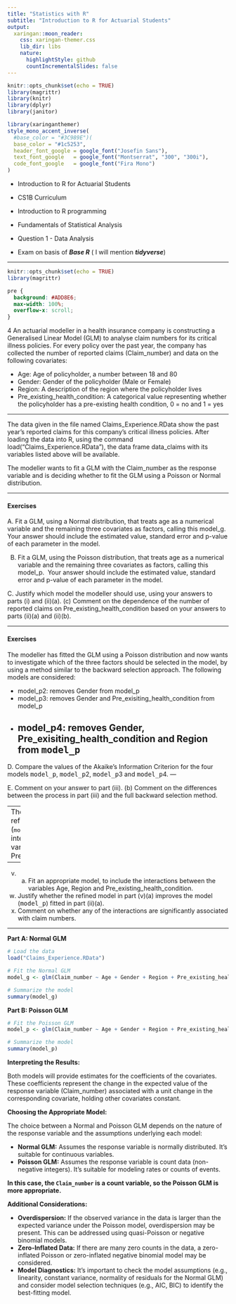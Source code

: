 ```yaml
---
title: "Statistics with R"
subtitle: "Introduction to R for Actuarial Students"
output:
  xaringan::moon_reader:
    css: xaringan-themer.css
    lib_dir: libs
    nature:
      highlightStyle: github
      countIncrementalSlides: false
---
```



```r
knitr::opts_chunk$set(echo = TRUE)
library(magrittr)
library(knitr)
library(dplyr)
library(janitor)


```

```r
library(xaringanthemer)
style_mono_accent_inverse(
  #base_color = "#3C989E")(
  base_color = "#1c5253",
  header_font_google = google_font("Josefin Sans"),
  text_font_google   = google_font("Montserrat", "300", "300i"),
  code_font_google   = google_font("Fira Mono")
)
```


* Introduction to R for Actuarial Students

* CS1B Curriculum

* Introduction to R programming
* Fundamentals of Statistical Analysis

* Question 1 - Data Analysis
* Exam on basis of ***Base R*** ( I will mention ***tidyverse***)

---


```r
knitr::opts_chunk$set(echo = TRUE)
library(magrittr)
```

```css
pre {
  background: #ADD8E6;
  max-width: 100%;
  overflow-x: scroll;
}
```

4 An actuarial modeller in a health insurance company is constructing a Generalised 
Linear Model (GLM) to analyse claim numbers for its critical illness policies. For 
every policy over the past year, the company has collected the number of reported 
claims (Claim_number) and data on the following covariates:

* Age: Age of policyholder, a number between 18 and 80 
* Gender: Gender of the policyholder (Male or Female) 
* Region: A description of the region 
where the policyholder lives 
* Pre_existing_health_condition: A categorical value representing whether the 
policyholder has a pre-existing health condition, 
0 = no and 1 = yes 

---

The data given in the file named Claims_Experience.RData show the past 
year’s reported claims for this company’s critical illness policies. After loading the 
data into R, using the command load("Claims_Experience.RData"), the 
data frame data_claims with its variables listed above will be available. 

The modeller wants to fit a GLM with the Claim_number as the response variable 
and is deciding whether to fit the GLM using a Poisson or Normal distribution. 

---

#### Exercises 

A. Fit a GLM, using a Normal distribution, that treats age as a numerical variable 
and the remaining three covariates as factors, calling this model_g. Your 
answer should include the estimated value, standard error and p-value of each 
parameter in the model. 

B.  Fit a GLM, using the Poisson distribution, that treats age as a 
numerical variable and the remaining three covariates as factors, 
calling this model_p. 
Your answer should include the estimated value, standard error and 
p-value of each parameter in the model. 

C. Justify which model the modeller should use, using your answers to 
parts (i) and (ii)(a). 
(c) Comment on the dependence of the number of reported claims on 
Pre_existing_health_condition based on your answers to 
parts (ii)(a) and (ii)(b). 

---

#### Exercises 

The modeller has fitted the GLM using a Poisson distribution and now wants to 
investigate which of the three factors should be selected in the model, by using a 
method similar to the backward selection approach. The following models are 
considered: 

* model_p2: removes Gender from model_p
* model_p3: removes Gender and Pre_exisiting_health_condition from model_p
* model_p4: removes Gender, Pre_exisiting_health_condition and Region from <tt>model_p</tt> 
---

D. Compare the values of the Akaike’s Information Criterion for the four models 
<tt>model_p</tt>, <tt>model_p</tt>2, <tt>model_p</tt>3 and <tt>model_p</tt>4. 
---

E. Comment on your answer to part (iii). 
(b) Comment on the differences between the process in part (iii) and the 
full backward selection method. 

---
The modeller suggests refining the fitted GLM (<tt>model_p</tt>) by also including the 
interactions between the variables: Age, Region and 
Pre_existing_health_condition. 

---


(v) (a) Fit an appropriate model, to include the interactions between the 
variables Age, Region and 
Pre_existing_health_condition. 
(b) Justify whether the refined model in part (v)(a) improves the model 
(<tt>model_p</tt>) fitted in part (ii)(a). 
(c) Comment on whether any of the interactions are significantly 
associated with claim numbers. 

---

**Part A: Normal GLM**

```R
# Load the data
load("Claims_Experience.RData")

# Fit the Normal GLM
model_g <- glm(Claim_number ~ Age + Gender + Region + Pre_existing_health_condition, data = data_claims, family = gaussian)

# Summarize the model
summary(model_g)
```

**Part B: Poisson GLM**

```R
# Fit the Poisson GLM
model_p <- glm(Claim_number ~ Age + Gender + Region + Pre_existing_health_condition, data = data_claims, family = poisson)

# Summarize the model
summary(model_p)
```

**Interpreting the Results:**

Both models will provide estimates for the coefficients of the covariates. These coefficients represent the change in the expected value of the response variable (Claim_number) associated with a unit change in the corresponding covariate, holding other covariates constant.

**Choosing the Appropriate Model:**

The choice between a Normal and Poisson GLM depends on the nature of the response variable and the assumptions underlying each model:

* **Normal GLM:** Assumes the response variable is normally distributed. It's suitable for continuous variables.
* **Poisson GLM:** Assumes the response variable is count data (non-negative integers). It's suitable for modeling rates or counts of events.

**In this case, the `Claim_number` is a count variable, so the Poisson GLM is more appropriate.**

**Additional Considerations:**

* **Overdispersion:** If the observed variance in the data is larger than the expected variance under the Poisson model, overdispersion may be present. This can be addressed using quasi-Poisson or negative binomial models.
* **Zero-Inflated Data:** If there are many zero counts in the data, a zero-inflated Poisson or zero-inflated negative binomial model may be considered.
* **Model Diagnostics:** It's important to check the model assumptions (e.g., linearity, constant variance, normality of residuals for the Normal GLM) and consider model selection techniques (e.g., AIC, BIC) to identify the best-fitting model.
